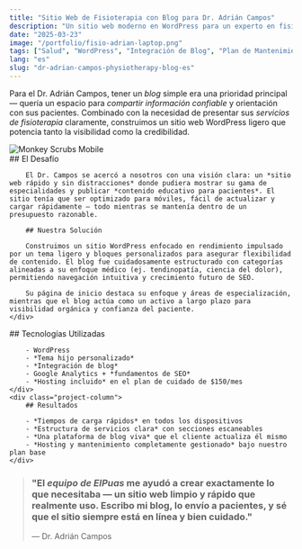 ```yaml
---
title: "Sitio Web de Fisioterapia con Blog para Dr. Adrián Campos"
description: "Un sitio web moderno en WordPress para un experto en fisioterapia, diseñado para destacar especialidades y permitir publicación fácil de blog."
date: "2025-03-23"
image: "/portfolio/fisio-adrian-laptop.png"
tags: ["Salud", "WordPress", "Integración de Blog", "Plan de Mantenimiento"]
lang: "es"
slug: "dr-adrian-campos-physiotherapy-blog-es"
---
```



Para el Dr. Adrián Campos, tener un *blog* simple era una prioridad principal — quería un espacio para *compartir información confiable* y orientación con sus pacientes. Combinado con la necesidad de presentar sus *servicios de fisioterapia* claramente, construimos un sitio web WordPress ligero que potencia tanto la visibilidad como la credibilidad.

<div class="project-gallery">
    <div class="project-gallery-item">
        <Image src={image} width={727} height={1470} alt="Monkey Scrubs Mobile" loading="lazy" decoding="async" />
    </div>
    <div class="project-gallery-content">
        ## El Desafío

        El Dr. Campos se acercó a nosotros con una visión clara: un *sitio web rápido y sin distracciones* donde pudiera mostrar su gama de especialidades y publicar *contenido educativo para pacientes*. El sitio tenía que ser optimizado para móviles, fácil de actualizar y cargar rápidamente — todo mientras se mantenía dentro de un presupuesto razonable.

        ## Nuestra Solución

        Construimos un sitio WordPress enfocado en rendimiento impulsado por un tema ligero y bloques personalizados para asegurar flexibilidad de contenido. El blog fue cuidadosamente estructurado con categorías alineadas a su enfoque médico (ej. tendinopatía, ciencia del dolor), permitiendo navegación intuitiva y crecimiento futuro de SEO.

        Su página de inicio destaca su enfoque y áreas de especialización, mientras que el blog actúa como un activo a largo plazo para visibilidad orgánica y confianza del paciente.
    </div>
</div>

<div class="project-columns">
    <div class="project-column">
        ## Tecnologías Utilizadas

        - WordPress
        - *Tema hijo personalizado*
        - *Integración de blog*
        - Google Analytics + *fundamentos de SEO*
        - *Hosting incluido* en el plan de cuidado de $150/mes
    </div>
    <div class="project-column">
        ## Resultados

        - *Tiempos de carga rápidos* en todos los dispositivos
        - *Estructura de servicios clara* con secciones escaneables
        - *Una plataforma de blog viva* que el cliente actualiza él mismo
        - *Hosting y mantenimiento completamente gestionado* bajo nuestro plan base
    </div>
</div>



> ### "El *equipo de ElPuas* me ayudó a crear exactamente lo que necesitaba — un sitio web limpio y rápido que realmente uso. Escribo mi blog, lo envío a pacientes, y sé que el sitio siempre está en línea y bien cuidado."
> 
> — Dr. Adrián Campos 